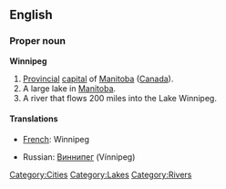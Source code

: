 {{wikipediapar|Winnipeg, Manitoba}}

==English==

===Proper noun===
'''Winnipeg'''
# [[Provincial]] [[capital]] of [[Manitoba]] ([[Canada]]).
# A large lake in [[Manitoba]].
# A river that flows 200 miles into the Lake Winnipeg.

====Translations====
{{top}}
*[[French]]: Winnipeg
{{mid}}
*Russian: [[Виннипег]] (Vínnipeg) {{m}}
{{bottom}}

[[Category:Cities]]
[[Category:Lakes]]
[[Category:Rivers]]